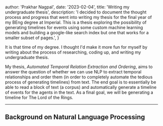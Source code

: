 
  author: 'Prakhar Nagpal',
  date: '2023-02-04',
  title: 'Writing my undergraduate thesis',
  description:
    'I decided to document the thought process and progress that went into writing my thesis for the final year of my BEng degree at Imperial. This is a thesis exploring the possibility of generating timelines for events using some custom machine learning models and building a google-like search index but one that works for a smaller subset of pages.',
}

 
It is that time of my degree. I thought I'd make it more fun for myself by writing about the process of researching, coding up, and writing my undergraduate thesis.

My thesis, _Automated Temporal Relation Extraction and Ordering_, aims to answer the question of whether we can use NLP to extract temporal relationships and order them
(in order to completely automate the tedious process of generating timelines) from text. The end goal is to essentially be able to read a block of text (a corpus) and automatically generate a timeline of
events for the agents in the text. As a final goal, we will be generating a timeline for <CommonLink href="https://en.wikipedia.org/wiki/The_Lord_of_the_Rings">The Lord of the Rings</CommonLink>.

---

## Background on Natural Language Processing
